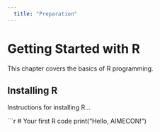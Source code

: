 ```yaml
---
  title: "Preparation"
---
```

  
# Getting Started with R

This chapter covers the basics of R programming.

## Installing R

Instructions for installing R...

```r
# Your first R code
print("Hello, AIMECON!")